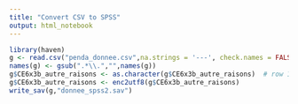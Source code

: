 ```yaml
---
title: "Convert CSV to SPSS"
output: html_notebook
---
```


```r
library(haven)
g <- read.csv("penda_donnee.csv",na.strings = '---', check.names = FALSE)
names(g) <- gsub(".*\\.","",names(g))
g$CE6x3b_autre_raisons <- as.character(g$CE6x3b_autre_raisons)  # row 1385 has a really long answer, reencoding shortens the space it takes up
g$CE6x3b_autre_raisons <- enc2utf8(g$CE6x3b_autre_raisons)
write_sav(g,"donnee_spss2.sav")

```


